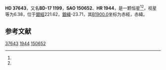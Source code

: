 {{Starbox begin
| name = HD 37643
}}
{{Starbox observe
| epoch = [[J2000.0|J2000.0]]
| constell = {{星座名待查}}<ref name=SIMBAD>{{cite web
 | url=http://simbad.u-strasbg.fr/simbad/sim-id?Ident=HR+1944
 | title =Pulsating variable Star
 | publisher=Centre de Données astronomiques de Strasbourg
 | work=SIMBAD
 | accessdate=2012-07-13}}</ref><ref name=DATA>{{cite web
 | url=http://vizier.u-strasbg.fr/viz-bin/VizieR-5?-out.add=.&-source=5050&-corr=PK=HR&-out.max=9999&HR=1944
 | title=VizieR Detailed Page
 | accessdate=2012-07-13
 | archive-date=2019-02-16
 | archive-url=https://web.archive.org/web/20190216110741/http://vizier.u-strasbg.fr/viz-bin/VizieR-5?-out.add=.&-source=5050&-corr=PK=HR&-out.max=9999&HR=1944
 | dead-url=no
 }}</ref>
| 星官 = 
| ra = {{RA|5|39|16.3}}<ref name=SIMBAD /><ref name=DATA />
| dec = {{DEC|-17|50|58}}<ref name=SIMBAD /><ref name=DATA />
| appmag_v = 6.38<ref name=SIMBAD /><ref name=DATA />
}}
{{Starbox character
| class = B7V<ref name=SIMBAD /><ref name=DATA />
| b-v = -0.12<ref name=SIMBAD /><ref name=DATA />
| u-b = -0.4<ref name=SIMBAD /><ref name=DATA />
| r-i = <ref name=SIMBAD /><ref name=DATA />
| variable = 
}}
{{Starbox astrometry
| radial_v = -0.4
| prop_mo_ra = 21
| parallax = 
| p_error = 
}}
{{Starbox catalog
| names =BD-17 1199，[[SAO星表|SAO]] 150652，[[HD星表|HD]] 37643，[[HR星表|HR]] 1944}}
{{Starbox reference |Simbad=HR+1944}}
{{Starbox end}}

'''HD 37643'''，又名'''BD-17 1199'''，'''SAO 150652'''、'''HR 1944'''，是一颗恒星<ref name=SIMBAD /><ref name=DATA />，视星等为6.38，位于[[銀道座標系|銀經]]221.62，[[銀道座標系|銀緯]]-23.71，其[[B1900.0|B1900.0]]坐标为赤經{{RA|5|34|51.8}}，赤緯{{DEC|-17|-23.71|19}}。

== 参考文献 ==
{{reflist}}

{{star-stub}}

[[Category:HD和HDE天體|37643]]
[[Category:HR天體|1944]]
[[Category:SAO天體|150652]]